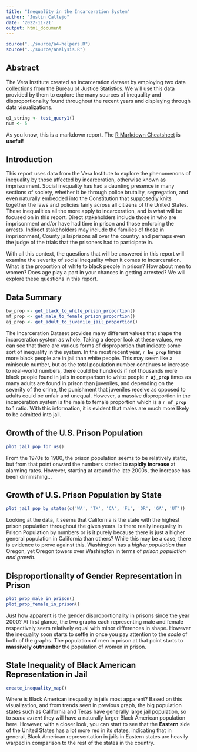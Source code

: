 ```yaml
---
title: "Inequality in the Incarceration System"
author: "Justin Callejo"
date: '2022-11-21'
output: html_document
---
```


```r
source("../source/a4-helpers.R")
source("../source/analysis.R")
```

## Abstract 
The Vera Institute created an incarceration dataset by employing two data collections from the Bureau of Justice Statistics. We will use this data provided by them to explore the many sources of inequality and disproportionality found throughout the recent years and displaying through data visualizations.

```r
q1_string <- test_query1()
num <- 5
```
As you know, this is a markdown report. The [R Markdown Cheatsheet](https://www.rstudio.com/wp-content/uploads/2015/02/rmarkdown-cheatsheet.pdf) is **useful!**


## Introduction 
This report uses data from the Vera Institute to explore the phenomenons of inequality by those affected by incarceration, otherwise known as imprisonment. Social inequality has had a daunting presence in many sections of society, whether it be through police brutality, segregation, and even naturally embedded into the Constitution that supposedly knits together the laws and policies fairly across all citizens of the United States. These inequalities all the more apply to incarceration, and is what will be focused on in this report. Direct stakeholders include those in who are imprisonment and/or have had time in prison and those enforcing the arrests. Indirect stakeholders may include the families of those in imprisonment, County jails/prisons all over the country, and perhaps even the judge of the trials that the prisoners had to participate in. 

With all this context, the questions that will be answered in this report will examine the severity of social inequality when it comes to incarceration. What is the proportion of white to black people in prison? How about men to women? Does age play a part in your chances in getting arrested? We will explore these questions in this report.

## Data Summary 
```r
bw_prop <- get_black_to_white_prison_proportion()
mf_prop <- get_male_to_female_prison_proportion()
aj_prop <- get_adult_to_juvenile_jail_proportion()
```

The Incarceration Dataset provides many different values that shape the incarceration system as whole. Taking a deeper look at these values, we can see that there are various forms of disproportion that indicate some sort of inequality in the system. In the most recent year, **`r bw_prop`** times more black people are in jail than white people. This may seem like a miniscule number, but as the total population number continues to increase to real-world numbers, there could be hundreds if not thousands more black people found in jails in comparison to white people **`r aj_prop`** times as many adults are found in prison than juveniles, and depending on the severity of the crime, the punishment that juveniles receive as opposed to adults could be unfair and unequal. However, a massive disproportion in the incarceration system is the male to female proportion which is a **`r mf_prop`** to 1 ratio. With this information, it is evident that males are much more likely to be admitted into jail.
  
## Growth of the U.S. Prison Population

```r
plot_jail_pop_for_us()

```

From the 1970s to 1980, the prison population seems to be relatively static, but from that point onward the numbers started to **rapidly increase** at alarming rates. However, starting at around the late 2000s, the increase has been diminishing...

## Growth of U.S. Prison Population by State
```r
plot_jail_pop_by_states(c('WA', 'TX', 'CA', 'FL', 'OR', 'GA', 'UT'))
```

Looking at the data, it seems that California is the state with the highest prison population throughout the given years. Is there really inequality in Prison Population by numbers or is it purely because there is just a higher general population in California than others? While this may be a case, there is evidence to prove against this. Washington has a _higher population_ than Oregon, yet Oregon towers over Washington in terms of _prison population and growth_.

## Disproportionality of Gender Representation in Prison
```r
plot_prop_male_in_prison()
plot_prop_female_in_prison()
```

Just how apparent is the gender disproportionality in prisons since the year 2000? At first glance, the two graphs each representing male and female respectively seem relatively equal with minor differences in shape. However the inequality soon starts to settle in once you pay attention to the *scale* of both of the graphs. The population of men in prison at that point starts to **massively outnumber** the population of women in prison.

## State Inequality of Black American Representation in Jail
```r
create_inequality_map()
```

Where is Black American inequality in jails most apparent? Based on this visualization, and from trends seen in previous graph, the big population states such as California and Texas have generally large jail population, so to *some extent* they will have a naturally larger Black American population here. However, with a closer look, you can start to see that the **Eastern** side of the United States has a lot more red in its states, indicating that in general, Black American representation in jails in Eastern states are heavily warped in comparison to the rest of the states in the country.


